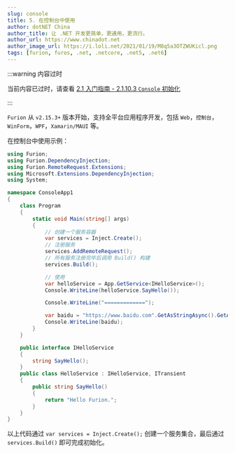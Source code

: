 ```yaml
---
slug: console
title: 5. 在控制台中使用
author: dotNET China
author_title: 让 .NET 开发更简单，更通用，更流行。
author_url: https://www.chinadot.net
author_image_url: https://i.loli.net/2021/01/19/M8q5a3OTZWUKicl.png
tags: [furion, furos, .net, .netcore, .net5, .net6]
---
```



:::warning 内容过时

当前内容已过时，请查看 [2.1 入门指南 - 2.1.10.3 `Console` 初始化](/docs/serverun#21103-console-%E5%88%9D%E5%A7%8B%E5%8C%96)

:::

`Furion` 从 `v2.15.3+` 版本开始，支持全平台应用程序开发，包括 `Web`，`控制台`，`WinForm`，`WPF`，`Xamarin/MAUI` 等。

在控制台中使用示例：

```cs showLineNumbers 
using Furion;
using Furion.DependencyInjection;
using Furion.RemoteRequest.Extensions;
using Microsoft.Extensions.DependencyInjection;
using System;

namespace ConsoleApp1
{
    class Program
    {
        static void Main(string[] args)
        {
            // 创建一个服务容器
            var services = Inject.Create();
            // 注册服务
            services.AddRemoteRequest();
            // 所有服务注册完毕后调用 Build() 构建
            services.Build();

            // 使用
            var helloService = App.GetService<IHelloService>();
            Console.WriteLine(helloService.SayHello());

            Console.WriteLine("=============");

            var baidu = "https://www.baidu.com".GetAsStringAsync().GetAwaiter().GetResult();
            Console.WriteLine(baidu);
        }
    }

    public interface IHelloService
    {
        string SayHello();
    }
    public class HelloService : IHelloService, ITransient
    {
        public string SayHello()
        {
            return "Hello Furion.";
        }
    }
}
```

以上代码通过 `var services = Inject.Create();` 创建一个服务集合，最后通过 `services.Build()` 即可完成初始化。